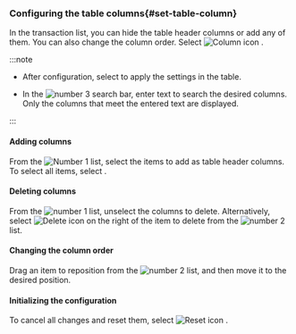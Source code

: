 ### Configuring the table columns{#set-table-column}

In the transaction list, you can hide the table header columns or add any of them. You can also change the column order. Select ![Column icon](/img/ico-column.svg) <Cmdname sid="BTN06441" className="uitext" />.

<ImgLang img="analysis-tx-main-column.png" desc="Column Settings" />

:::note

-   After configuration, select <Cmdname sid="BTN06053" className="uitext" /> to apply the settings in the table.

-   In the ![number 3](/img/number-03.png) search bar, enter text to search the desired columns. Only the columns that meet the entered text are displayed.

:::

#### Adding columns

From the ![Number 1](/img/number-01.png) list, select the items to add as table header columns. To select all items, select <Cmdname sid="BTN06048" className="uitext" />.

#### Deleting columns

From the ![number 1](/img/number-01.png) list, unselect the columns to delete. Alternatively, select ![Delete icon](/img/ico-remove-white.svg) on the right of the item to delete from the ![number 2](/img/number-02.png) list.

#### Changing the column order

Drag an item to reposition from the ![number 2](/img/number-02.png) list, and then move it to the desired position. 

#### Initializing the configuration

To cancel all changes and reset them, select ![Reset icon](/img/ico-reset.svg) <Cmdname sid="initialized" className="uitext" />.
